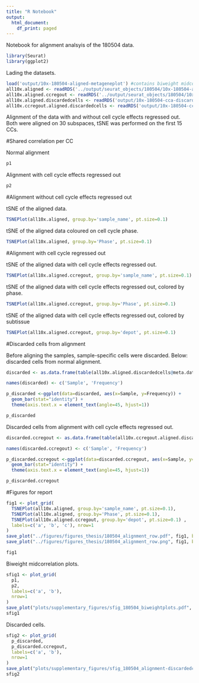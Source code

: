 ```yaml
---
title: "R Notebook"
output:
  html_document:
    df_print: paged
---
```


Notebook for alignment analsyis of the 180504 data.

```r
library(Seurat)
library(ggplot2)
```

Lading the datasets.

```r
load('output/10x-180504-aligned-metageneplot') #contains biweight midcorrelation plots: p1 and p2
all10x.aligned <- readRDS('../output/seurat_objects/180504/10x-180504-aligned')
all10x.aligned.ccregout <- readRDS('../output/seurat_objects/180504/10x-180504-ccregout-aligned')
all10x.aligned.discardedcells <- readRDS('output/10x-180504-cca-discardedcells')
all10x.ccregout.aligned.discardedcells <- readRDS('output/10x-180504-ccregout-cca-discardedcells')
```


Alignment of the data with and without cell cycle effects regressed out. Both were aligned on 30 subspaces, tSNE was performed on the first 15 CCs. 

#Shared correlation per CC

Normal alignment

```r
p1
```

Alignment with cell cycle effects regressed out

```r
p2
```



#Alignment without cell cycle effects regressed out

tSNE of the aligned data.

```r
TSNEPlot(all10x.aligned, group.by='sample_name', pt.size=0.1)
```

tSNE of the aligned data coloured on cell cycle phase.

```r
TSNEPlot(all10x.aligned, group.by='Phase', pt.size=0.1)
```

#Alignment with cell cycle regressed out

tSNE of the aligned data with cell cycle effects regressed out.

```r
TSNEPlot(all10x.aligned.ccregout, group.by='sample_name', pt.size=0.1)
```

tSNE of the aligned data with cell cycle effects regressed out, colored by phase.

```r
TSNEPlot(all10x.aligned.ccregout, group.by='Phase', pt.size=0.1)
```

tSNE of the aligned data with cell cycle effects regressed out, colored by subtissue

```r
TSNEPlot(all10x.aligned.ccregout, group.by='depot', pt.size=0.1)
```

#Discarded cells from alignment

Before aligning the samples, sample-specific cells were discarded. Below: discarded cells from normal alignment.

```r
discarded <- as.data.frame(table(all10x.aligned.discardedcells@meta.data$sample_name))

names(discarded) <- c('Sample', 'Frequency')

p_discarded <-ggplot(data=discarded, aes(x=Sample, y=Frequency)) +
  geom_bar(stat="identity") +
  theme(axis.text.x = element_text(angle=45, hjust=1)) 

p_discarded
```

Discarded cells from alignment with cell cycle effects regressed out.

```r
discarded.ccregout <- as.data.frame(table(all10x.ccregout.aligned.discardedcells@meta.data$sample_name))

names(discarded.ccregout) <- c('Sample', 'Frequency')

p_discarded.ccregout <-ggplot(data=discarded.ccregout, aes(x=Sample, y=Frequency)) +
  geom_bar(stat="identity") +
  theme(axis.text.x = element_text(angle=45, hjust=1)) 

p_discarded.ccregout
```

#Figures for report

```r
fig1 <- plot_grid(
  TSNEPlot(all10x.aligned, group.by='sample_name', pt.size=0.1),
  TSNEPlot(all10x.aligned, group.by='Phase', pt.size=0.1),
  TSNEPlot(all10x.aligned.ccregout, group.by='depot', pt.size=0.1) ,
  labels=c('a', 'b', 'c'), nrow=1
)
save_plot("../figures/figures_thesis/180504_alignment_row.pdf", fig1, base_width=15, base_height=4)
save_plot("../figures/figures_thesis/180504_alignment_row.png", fig1, base_width=15, base_height=4)
```

```r
fig1
```

Biweight midcorrelation plots.

```r
sfig1 <- plot_grid(
  p1,
  p2,
  labels=c('a', 'b'),
  nrow=1
)
save_plot("plots/supplementary_figures/sfig_180504_biweightplots.pdf", sfig1, base_width=12, base_height=4)
sfig1
```

Discarded cells.

```r
sfig2 <- plot_grid(
  p_discarded,
  p_discarded.ccregout,
  labels=c('a', 'b'),
  nrow=1
)
save_plot("plots/supplementary_figures/sfig_180504_alignment-discardedcells.pdf", sfig2, base_width=12, base_height=4)
sfig2
```

